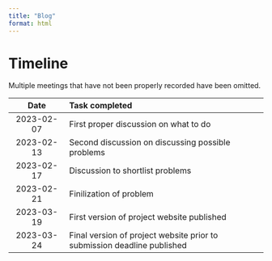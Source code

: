 ```yaml
---
title: "Blog"
format: html
---
```


# Timeline

Multiple meetings that have not been properly recorded have been omitted.

|Date|Task completed|
|:--:|:-------------|
2023-02-07| First proper discussion on what to do
2023-02-13| Second discussion on discussing possible problems
2023-02-17| Discussion to shortlist problems
2023-02-21| Finilization of problem
2023-03-19| First version of project website published
2023-03-24| Final version of project website prior to submission deadline published